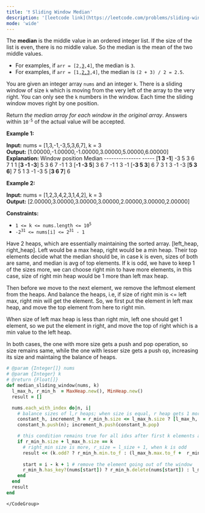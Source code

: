 ```yaml
---
title: '❗️ Sliding Window Median'
description: '[leetcode link](https://leetcode.com/problems/sliding-window-median/description/)'
mode: 'wide'
---
```

<Tabs>
  <Tab title="Question" icon="circle-question" iconType="regular">
    <Card>
      <p>The <strong>median</strong> is the middle value in an ordered integer list. If the size of the list is even, there is no middle value. So the median is the mean of the two middle values.</p>  <ul>  <li>For examples, if <code>arr = [2,<u>3</u>,4]</code>, the median is <code>3</code>.</li>  <li>For examples, if <code>arr = [1,<u>2,3</u>,4]</code>, the median is <code>(2 + 3) / 2 = 2.5</code>.</li> </ul>  <p>You are given an integer array <code>nums</code> and an integer <code>k</code>. There is a sliding window of size <code>k</code> which is moving from the very left of the array to the very right. You can only see the <code>k</code> numbers in the window. Each time the sliding window moves right by one position.</p>  <p>Return <em>the median array for each window in the original array</em>. Answers within <code>10<sup>-5</sup></code> of the actual value will be accepted.</p>   <p><strong class="example">Example 1:</strong></p>   <strong>Input:</strong> nums = [1,3,-1,-3,5,3,6,7], k = 3 <br/> <strong>Output:</strong> [1.00000,-1.00000,-1.00000,3.00000,5.00000,6.00000] <br/> <strong>Explanation:</strong>  Window position                Median ---------------                ----- [<strong>1  3  -1</strong>] -3  5  3  6  7        1  1 [<strong>3  -1  -3</strong>] 5  3  6  7       -1  1  3 [<strong>-1  -3  5</strong>] 3  6  7       -1  1  3  -1 [<strong>-3  5  3</strong>] 6  7        3  1  3  -1  -3 [<strong>5  3  6</strong>] 7        5  1  3  -1  -3  5 [<strong>3  6  7</strong>]       6   <p><strong class="example">Example 2:</strong></p>   <strong>Input:</strong> nums = [1,2,3,4,2,3,1,4,2], k = 3 <br/> <strong>Output:</strong> [2.00000,3.00000,3.00000,3.00000,2.00000,3.00000,2.00000]    <p><strong>Constraints:</strong></p>  <ul>  <li><code>1 &lt;= k &lt;= nums.length &lt;= 10<sup>5</sup></code></li>  <li><code>-2<sup>31</sup> &lt;= nums[i] &lt;= 2<sup>31</sup> - 1</code></li> </ul> 
    </Card>
  </Tab>
  <Tab title="Solution" icon="lightbulb" iconType="regular" >
    <Card>
      Have 2 heaps, which are essentially maintaining the sorted array. [left_heap, right_heap]. 
Left would be a max heap, right would be a min heap. Their top elements decide what the median should be, in case k is even, sizes of both are same, and median is avg of top elements. If k is odd, we have to keep 1 of the sizes more, we can choose right min to have more elements, in this case, size of right min heap would be 1 more than left max heap.

Then before we move to the next element, we remove the leftmost element from the heaps. And balance the heaps, i.e, if size of right min is &lt;= left max, right min will get the element. So, we first put the element in left max heap, and move the top element from here to right min. 

When size of left max heap is less than right min, left one should get 1 element, so we put the element in right, and move the top of right which is a min value to the left heap. 

In both cases, the one with more size gets a push and pop operation, so size remains same, while the one with lesser size gets a push op, increasing its size and maintaing the balance of heaps.
    </Card>
  <Expandable title="code">
    <CodeGroup dropdown>
```ruby title="Sliding Window Median" lines
# @param {Integer[]} nums
# @param {Integer} k
# @return {Float[]}
def median_sliding_window(nums, k)
  l_max_h, r_min_h  = MaxHeap.new(), MinHeap.new()
  result = []

  nums.each_with_index do|n, i|
    # balance sizes of l,r heaps; when size is equal, r heap gets 1 more element
    constant_h, increment_h = r_min_h.size <= l_max_h.size ? [l_max_h, r_min_h] : [r_min_h, l_max_h]
    constant_h.push(n); increment_h.push(constant_h.pop)

    # this condition remains true for all idxs after first k elements are processed
    if r_min_h.size + l_max_h.size == k
      # right_min size is more, r_size = l_size + 1, when k is odd
      result << (k.odd? ? r_min_h.min.to_f : (l_max_h.max.to_f +  r_min_h.min.to_f)/2)
     
      start = i - k + 1 # remove the element going out of the window
      r_min_h.has_key?(nums[start]) ? r_min_h.delete(nums[start]) : l_max_h.delete(nums[start])
    end
  end
  result
end
```
    </CodeGroup>
  </Expandable>
  </Tab>
</Tabs>